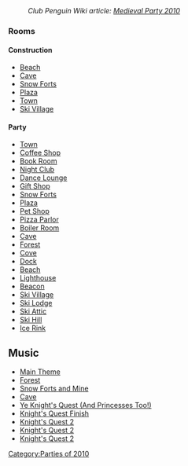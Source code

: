 :''Club Penguin Wiki article: [[clubpenguinwiki:Medieval Party 2010|Medieval Party 2010]]''


===Rooms===
====Construction====
*[http://archives.clubpenguinwiki.info/swf.cpcheats.info/rooms/2010/medieval_party_may/before_party/beach.swf Beach]
*[http://archives.clubpenguinwiki.info/swf.cpcheats.info/rooms/2010/medieval_party_may/before_party/cave.swf Cave]
*[http://archives.clubpenguinwiki.info/swf.cpcheats.info/rooms/2010/medieval_party_may/before_party/forts.swf Snow Forts]
*[http://archives.clubpenguinwiki.info/swf.cpcheats.info/rooms/2010/medieval_party_may/before_party/plaza.swf Plaza]
*[http://archives.clubpenguinwiki.info/swf.cpcheats.info/rooms/2010/medieval_party_may/before_party/town.swf Town]
*[http://archives.clubpenguinwiki.info/swf.cpcheats.info/rooms/2010/medieval_party_may/before_party/village.swf Ski Village]

====Party====
*[http://archives.clubpenguinwiki.info/swf.cpcheats.info/rooms/2010/medieval_party_may/town.swf Town]
*[http://archives.clubpenguinwiki.info/swf.cpcheats.info/rooms/2010/medieval_party_may/coffee.swf Coffee Shop]
*[http://archives.clubpenguinwiki.info/swf.cpcheats.info/rooms/2010/medieval_party_may/book.swf Book Room]
*[http://archives.clubpenguinwiki.info/swf.cpcheats.info/rooms/2010/medieval_party_may/dance.swf Night Club]
*[http://archives.clubpenguinwiki.info/swf.cpcheats.info/rooms/2010/medieval_party_may/lounge.swf Dance Lounge]
*[http://archives.clubpenguinwiki.info/swf.cpcheats.info/rooms/2010/medieval_party_may/shop.swf Gift Shop]
*[http://archives.clubpenguinwiki.info/swf.cpcheats.info/rooms/2010/medieval_party_may/forts.swf Snow Forts]
*[http://archives.clubpenguinwiki.info/swf.cpcheats.info/rooms/2010/medieval_party_may/plaza.swf Plaza]
*[http://archives.clubpenguinwiki.info/swf.cpcheats.info/rooms/2010/medieval_party_may/pet.swf Pet Shop]
*[http://archives.clubpenguinwiki.info/swf.cpcheats.info/rooms/2010/medieval_party_may/pizza.swf Pizza Parlor]
*[http://archives.clubpenguinwiki.info/swf.cpcheats.info/rooms/2010/medieval_party_may/boiler.swf Boiler Room]
*[http://archives.clubpenguinwiki.info/swf.cpcheats.info/rooms/2010/medieval_party_may/cave.swf Cave]
*[http://archives.clubpenguinwiki.info/swf.cpcheats.info/rooms/2010/medieval_party_may/forest.swf Forest]
*[http://archives.clubpenguinwiki.info/swf.cpcheats.info/rooms/2010/medieval_party_may/cove.swf Cove]
*[http://archives.clubpenguinwiki.info/swf.cpcheats.info/rooms/2010/medieval_party_may/dock.swf Dock]
*[http://archives.clubpenguinwiki.info/swf.cpcheats.info/rooms/2010/medieval_party_may/beach.swf Beach]
*[http://archives.clubpenguinwiki.info/swf.cpcheats.info/rooms/2010/medieval_party_may/light.swf Lighthouse]
*[http://archives.clubpenguinwiki.info/swf.cpcheats.info/rooms/2010/medieval_party_may/beacon.swf Beacon]
*[http://archives.clubpenguinwiki.info/swf.cpcheats.info/rooms/2010/medieval_party_may/village.swf Ski Village]
*[http://archives.clubpenguinwiki.info/swf.cpcheats.info/rooms/2010/medieval_party_may/lodge.swf Ski Lodge]
*[http://archives.clubpenguinwiki.info/swf.cpcheats.info/rooms/2010/medieval_party_may/attic.swf Ski Attic]
*[http://archives.clubpenguinwiki.info/swf.cpcheats.info/rooms/2010/medieval_party_may/mtn.swf Ski Hill]
*[http://archives.clubpenguinwiki.info/swf.cpcheats.info/rooms/2010/medieval_party_may/rink.swf Ice Rink]

==Music==
*[[Media:Music233.swf|Main Theme]]
*[[Media:Music235.swf|Forest]]
*[[Media:Music236.swf|Snow Forts and Mine]]
*[[Media:Music237.swf|Cave]]
*[[Media:Music266.swf|Ye Knight's Quest (And Princesses Too!)]]
*[[Media:Music265.swf|Knight's Quest Finish]]
*[[Media:Music286.swf|Knight's Quest 2]]
*[[Media:Music287.swf|Knight's Quest 2]]
*[[Media:Music288.swf|Knight's Quest 2]]
{{Parties}}

[[Category:Parties of 2010]]